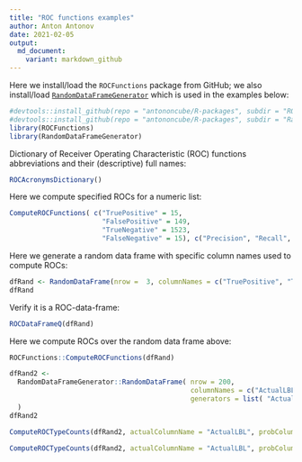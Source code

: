 ```yaml
---
title: "ROC functions examples"
author: Anton Antonov
date: 2021-02-05
output:
  md_document:
    variant: markdown_github
---
```



Here we install/load the `ROCFunctions` package from GitHub; 
we also install/load 
[`RandomDataFrameGenerator`](https://github.com/antononcube/R-packages/tree/master/RandomDataFrameGenerator)
which is used in the examples below:

```r
#devtools::install_github(repo = "antononcube/R-packages", subdir = "ROCFunctions")
#devtools::install_github(repo = "antononcube/R-packages", subdir = "RandomDataFrameGenerator")
library(ROCFunctions)
library(RandomDataFrameGenerator)
```

Dictionary of Receiver Operating Characteristic (ROC) functions abbreviations and their (descriptive) full names:

```r
ROCAcronymsDictionary()
```

Here we compute specified ROCs for a numeric list:

```r
ComputeROCFunctions( c("TruePositive" = 15, 
                       "FalsePositive" = 149, 
                       "TrueNegative" = 1523, 
                       "FalseNegative" = 15), c("Precision", "Recall", "PPV") )
```

Here we generate a random data frame with specific column names used to compute ROCs:

```r
dfRand <- RandomDataFrame(nrow =  3, columnNames = c("TruePositive", "TrueNegative", "FalsePositive", "FalseNegative"), generators = c( function(x) round(runif(x,0,100))) )
dfRand
```

Verify it is a ROC-data-frame:

```r
ROCDataFrameQ(dfRand)
```

Here we compute ROCs over the random data frame above:

```r
ROCFunctions::ComputeROCFunctions(dfRand)
```
```r
dfRand2 <- 
  RandomDataFrameGenerator::RandomDataFrame( nrow = 200, 
                                             columnNames = c("ActualLBL", "Prob"), 
                                             generators = list( "ActualLBL" = c("0", "1", "9"), "Prob" = function(x) runif(n = x, min = 0, max = 1) )
  )
dfRand2
```

```r
ComputeROCTypeCounts(dfRand2, actualColumnName = "ActualLBL", probColumnName = "Prob", thresholds = seq(0,1,0.1))
```

```r
ComputeROCTypeCounts(dfRand2, actualColumnName = "ActualLBL", probColumnName = "Prob", thresholds = seq(0,4,0.1))
```


